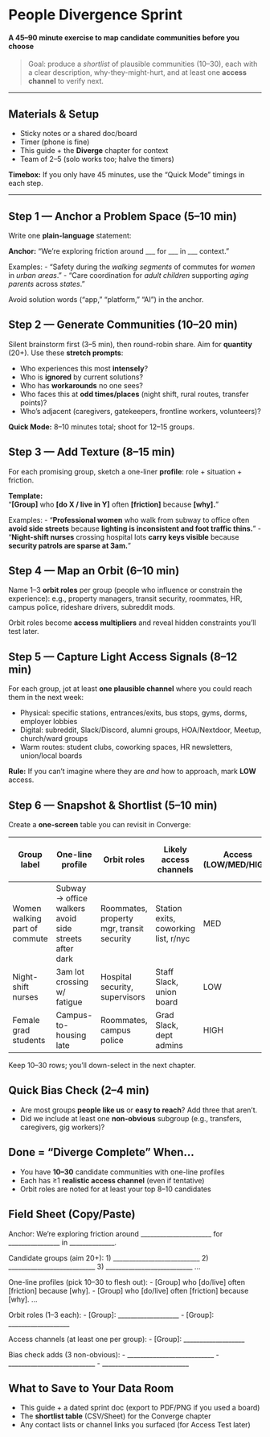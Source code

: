# People Divergence Sprint {#sec-people-divergence-guide .unnumbered}

<!-- Generate a wide set of communities with early access signals -->

#### A 45–90 minute exercise to map candidate communities before you choose {.subtitle}

> Goal: produce a *shortlist* of plausible communities (10–30), each with a clear description, why-they-might-hurt, and at least one **access channel** to verify next.

---

## Materials & Setup {.unnumbered}
- Sticky notes or a shared doc/board  
- Timer (phone is fine)  
- This guide + the **Diverge** chapter for context  
- Team of 2–5 (solo works too; halve the timers)

::: callout-tip
**Timebox:** If you only have 45 minutes, use the “Quick Mode” timings in each step.
:::

---

## Step 1 — Anchor a Problem Space (5–10 min) {.unnumbered}
Write one **plain-language** statement:

**Anchor:** “We’re exploring friction around ___ for ___ in ___ context.”

Examples:
- “Safety during the *walking segments* of commutes for *women* in *urban areas*.”
- “Care coordination for *adult children* supporting *aging parents* across *states*.”

::: callout-warning
Avoid solution words (“app,” “platform,” “AI”) in the anchor.
:::


## Step 2 — Generate Communities (10–20 min) {.unnumbered}
Silent brainstorm first (3–5 min), then round-robin share. Aim for **quantity** (20+). Use these **stretch prompts**:

- Who experiences this most **intensely**?
- Who is **ignored** by current solutions?
- Who has **workarounds** no one sees?
- Who faces this at **odd times/places** (night shift, rural routes, transfer points)?
- Who’s adjacent (caregivers, gatekeepers, frontline workers, volunteers)?

**Quick Mode:** 8–10 minutes total; shoot for 12–15 groups.


## Step 3 — Add Texture (8–15 min) {.unnumbered}
For each promising group, sketch a one-liner **profile**: role + situation + friction.

**Template:**  
“**[Group]** who **[do X / live in Y]** often **[friction]** because **[why].**”

Examples:
- “**Professional women** who walk from subway to office often **avoid side streets** because **lighting is inconsistent and foot traffic thins.**”
- “**Night-shift nurses** crossing hospital lots **carry keys visible** because **security patrols are sparse at 3am.**”


## Step 4 — Map an Orbit (6–10 min) {.unnumbered}
Name 1–3 **orbit roles** per group (people who influence or constrain the experience): e.g., property managers, transit security, roommates, HR, campus police, rideshare drivers, subreddit mods.

::: callout-note
Orbit roles become **access multipliers** and reveal hidden constraints you’ll test later.
:::


## Step 5 — Capture Light Access Signals (8–12 min) {.unnumbered}
For each group, jot at least **one plausible channel** where you could reach them in the next week:

- Physical: specific stations, entrances/exits, bus stops, gyms, dorms, employer lobbies
- Digital: subreddit, Slack/Discord, alumni groups, HOA/Nextdoor, Meetup, church/ward groups
- Warm routes: student clubs, coworking spaces, HR newsletters, union/local boards

**Rule:** If you can’t imagine where they are *and* how to approach, mark **LOW** access.


## Step 6 — Snapshot & Shortlist (5–10 min) {.unnumbered}
Create a **one-screen** table you can revisit in Converge:

| Group label | One-line profile | Orbit roles | Likely access channels | Access (LOW/MED/HIGH) | Why this group might hurt |
|---|---|---|---|---|---|
| Women walking part of commute | Subway → office walkers avoid side streets after dark | Roommates, property mgr, transit security | Station exits, coworking list, r/nyc | MED | Lighting, sparsity, vigilance load |
| Night-shift nurses | 3am lot crossing w/ fatigue | Hospital security, supervisors | Staff Slack, union board | LOW | Distance, staffing patterns |
| Female grad students | Campus-to-housing late | Roommates, campus police | Grad Slack, dept admins | HIGH | Staggered hours, low-cost routes |

Keep 10–30 rows; you’ll down-select in the next chapter.


## Quick Bias Check (2–4 min) {.unnumbered}
- Are most groups **people like us** or **easy to reach**? Add three that aren’t.  
- Did we include at least one **non-obvious** subgroup (e.g., transfers, caregivers, gig workers)?


## Done = “Diverge Complete” When… {.unnumbered}
- You have **10–30** candidate communities with one-line profiles  
- Each has ≥1 **realistic access channel** (even if tentative)  
- Orbit roles are noted for at least your top 8–10 candidates


## Field Sheet (Copy/Paste) {.unnumbered}

Anchor:
We’re exploring friction around ______________________ for ________________ in ______________.

Candidate groups (aim 20+):
1) ___________________________
2) ___________________________
3) ___________________________
...

One-line profiles (pick 10–30 to flesh out):
- [Group] who [do/live] often [friction] because [why].
- [Group] who [do/live] often [friction] because [why].
...

Orbit roles (1–3 each):
- [Group]: ___________________
- [Group]: ___________________

Access channels (at least one per group):
- [Group]: ___________________

Bias check adds (3 non-obvious):
- ___________________________
- ___________________________
- ___________________________


## What to Save to Your Data Room {.unnumbered}
- This guide + a dated sprint doc (export to PDF/PNG if you used a board)  
- The **shortlist table** (CSV/Sheet) for the Converge chapter  
- Any contact lists or channel links you surfaced (for Access Test later)
